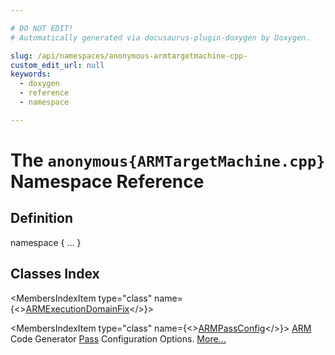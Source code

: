 ```yaml
---

# DO NOT EDIT!
# Automatically generated via docusaurus-plugin-doxygen by Doxygen.

slug: /api/namespaces/anonymous-armtargetmachine-cpp-
custom_edit_url: null
keywords:
  - doxygen
  - reference
  - namespace

---
```





# The `anonymous{ARMTargetMachine.cpp}` Namespace Reference

<DoxygenPage pluginConfig={pluginConfig}>



## Definition

<CodeBlock>namespace &#123; ... &#125;</CodeBlock>

## Classes Index

<MembersIndex>

<MembersIndexItem
  type="class"
  name={<><a href="/docs/api/classes/anonymous-namespace-armtargetmachine-cpp-/armexecutiondomainfix">ARMExecutionDomainFix</a></>}>
</MembersIndexItem>

<MembersIndexItem
  type="class"
  name={<><a href="/docs/api/classes/anonymous-namespace-armtargetmachine-cpp-/armpassconfig">ARMPassConfig</a></>}>
<a href="/docs/api/namespaces/llvm/arm">ARM</a> Code Generator <a href="/docs/api/classes/llvm/pass">Pass</a> Configuration Options. <a href="/docs/api/classes/anonymous-namespace-armtargetmachine-cpp-/armpassconfig/#details">More...</a>
</MembersIndexItem>

</MembersIndex>


</DoxygenPage>
